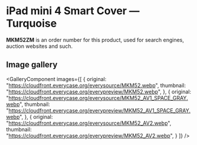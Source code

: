 
# iPad mini 4 Smart Cover — Turquoise

<Callout type='info' emoji='👉🏻'>**MKM52ZM** is an order number for this product, used for search engines, auction websites and such.</Callout>

## Image gallery

<GalleryComponent
    images={[
      {
        original: "https://cloudfront.everycase.org/everysource/MKM52.webp",
        thumbnail: "https://cloudfront.everycase.org/everypreview/MKM52.webp",
      },
      {
        original: "https://cloudfront.everycase.org/everysource/MKM52_AV1_SPACE_GRAY.webp",
        thumbnail: "https://cloudfront.everycase.org/everypreview/MKM52_AV1_SPACE_GRAY.webp",
      },
      {
        original: "https://cloudfront.everycase.org/everysource/MKM52_AV2.webp",
        thumbnail: "https://cloudfront.everycase.org/everypreview/MKM52_AV2.webp",
      }
    ]}
  />
